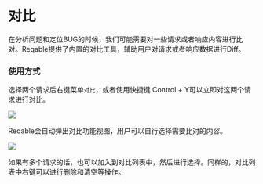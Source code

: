 # 对比


在分析问题和定位BUG的时候，我们可能需要对一些请求或者响应内容进行比对。Reqable提供了内置的对比工具，辅助用户对请求或者响应数据进行Diff。

### 使用方式

选择两个请求后右键菜单`对比`，或者使用快捷键 <Shortcut>Control + Y</Shortcut>可以立即对这两个请求进行对比。

![](arts/diff_01.png)

Reqable会自动弹出对比功能视图，用户可以自行选择需要比对的内容。

![](arts/diff_02.png)

如果有多个请求的话，也可以加入到对比列表中，然后进行选择。同样的，对比列表中右键可以进行删除和清空等操作。
